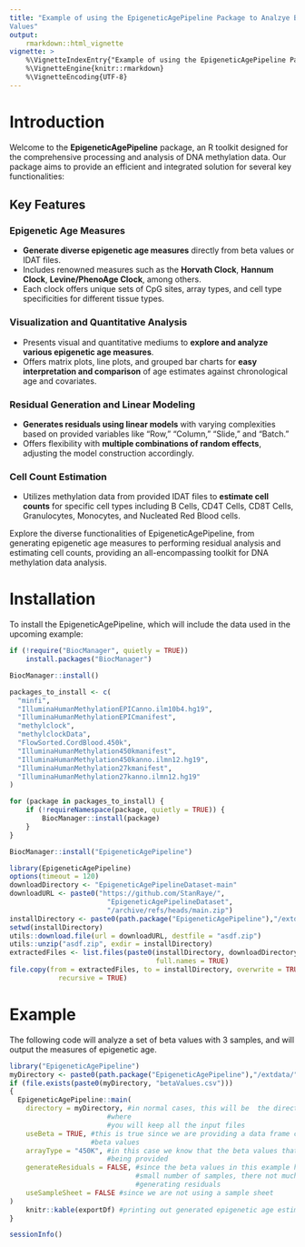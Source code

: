 ```yaml
---
title: "Example of using the EpigeneticAgePipeline Package to Analzye Beta 
Values"
output:
    rmarkdown::html_vignette
vignette: >
    %\VignetteIndexEntry{"Example of using the EpigeneticAgePipeline Package"}
    %\VignetteEngine{knitr::rmarkdown}
    %\VignetteEncoding{UTF-8}
---
```

# Introduction

Welcome to the **EpigeneticAgePipeline** package, an R toolkit designed for
the comprehensive processing and analysis of DNA methylation data. Our package
aims to provide an efficient and integrated solution for several key
functionalities:

## Key Features

### Epigenetic Age Measures

- **Generate diverse epigenetic age measures** directly from beta values or
  IDAT files.
- Includes renowned measures such as the **Horvath Clock**, **Hannum Clock**,
  **Levine/PhenoAge Clock**, among others.
- Each clock offers unique sets of CpG sites, array types, and cell type
  specificities for different tissue types.

### Visualization and Quantitative Analysis

- Presents visual and quantitative mediums to **explore and analyze various
  epigenetic age measures**.
- Offers matrix plots, line plots, and grouped bar charts for **easy
  interpretation and comparison** of age estimates against chronological age and
  covariates.

### Residual Generation and Linear Modeling

- **Generates residuals using linear models** with varying complexities based
  on provided variables like "Row," "Column," "Slide," and "Batch."
- Offers flexibility with **multiple combinations of random effects**, adjusting
  the model construction accordingly.

### Cell Count Estimation

- Utilizes methylation data from provided IDAT files to **estimate cell
  counts** for specific cell types including B Cells, CD4T Cells, CD8T Cells,
  Granulocytes, Monocytes, and Nucleated Red Blood cells.

Explore the diverse functionalities of EpigeneticAgePipeline, from generating
epigenetic age measures to performing residual analysis and estimating cell
counts, providing an all-encompassing toolkit for DNA methylation data
analysis.



# Installation
To install the EpigeneticAgePipeline, which will include
the data used in the upcoming example:

```R

if (!require("BiocManager", quietly = TRUE))
    install.packages("BiocManager")

BiocManager::install()

packages_to_install <- c(
  "minfi",
  "IlluminaHumanMethylationEPICanno.ilm10b4.hg19",
  "IlluminaHumanMethylationEPICmanifest",
  "methylclock",
  "methylclockData",
  "FlowSorted.CordBlood.450k",
  "IlluminaHumanMethylation450kmanifest",
  "IlluminaHumanMethylation450kanno.ilmn12.hg19",
  "IlluminaHumanMethylation27kmanifest",
  "IlluminaHumanMethylation27kanno.ilmn12.hg19"
)

for (package in packages_to_install) {
    if (!requireNamespace(package, quietly = TRUE)) {
        BiocManager::install(package)
    }
}

BiocManager::install("EpigeneticAgePipeline")

library(EpigeneticAgePipeline)
options(timeout = 120)
downloadDirectory <- "EpigeneticAgePipelineDataset-main"
downloadURL <- paste0("https://github.com/StanRaye/",
                        "EpigeneticAgePipelineDataset",
                        "/archive/refs/heads/main.zip")
installDirectory <- paste0(path.package("EpigeneticAgePipeline"),"/extdata/")
setwd(installDirectory)
utils::download.file(url = downloadURL, destfile = "asdf.zip")
utils::unzip("asdf.zip", exdir = installDirectory)
extractedFiles <- list.files(paste0(installDirectory, downloadDirectory),
                                    full.names = TRUE)
file.copy(from = extractedFiles, to = installDirectory, overwrite = TRUE,
            recursive = TRUE)

```


# Example
The following code will analyze a set of beta values with 3 samples,
and will output the measures of epigenetic age. 
```R
library("EpigeneticAgePipeline")
myDirectory <- paste0(path.package("EpigeneticAgePipeline"),"/extdata/")
if (file.exists(paste0(myDirectory, "betaValues.csv")))
{
  EpigeneticAgePipeline::main( 
    directory = myDirectory, #in normal cases, this will be  the directory of 
                        #where
                        #you will keep all the input files
    useBeta = TRUE, #this is true since we are providing a data frame containing
                    #beta values 
    arrayType = "450K", #in this case we know that the beta values that we are
                        #being provided
    generateResiduals = FALSE, #since the beta values in this example has a
                               #small number of samples, there not much point in
                               #generating residuals 
    useSampleSheet = FALSE #since we are not using a sample sheet
)  
    knitr::kable(exportDf) #printing out generated epigenetic age estimates
}

```

```R
sessionInfo()
```


